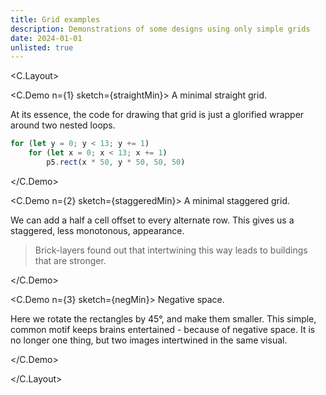 ```yaml
---
title: Grid examples
description: Demonstrations of some designs using only simple grids
date: 2024-01-01
unlisted: true
---
```



<C.Layout>

<C.Demo n={1}  sketch={straightMin}>
A minimal straight grid.

At its essence, the code for drawing that grid is just a glorified wrapper
around two nested loops.

```typescript
for (let y = 0; y < 13; y += 1)
    for (let x = 0; x < 13; x += 1)
        p5.rect(x * 50, y * 50, 50, 50)
```

</C.Demo>

<C.Demo n={2}  sketch={staggeredMin}>
A minimal staggered grid.

We can add a half a cell offset to every alternate row. This gives us a
staggered, less monotonous, appearance.

> Brick-layers found out that intertwining this way leads to buildings that are
> stronger.

</C.Demo>

<C.Demo n={3} sketch={negMin}>
Negative space.

Here we rotate the rectangles by 45°, and make them smaller. This simple, common
motif keeps brains entertained - because of negative space. It is no longer one
thing, but two images intertwined in the same visual.

</C.Demo>

</C.Layout>
